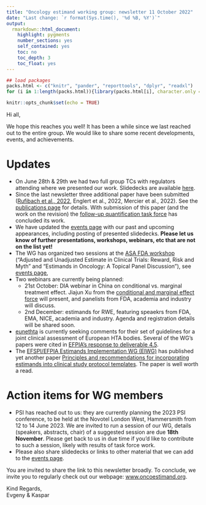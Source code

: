 ```yaml
---
title: "Oncology estimand working group: newsletter 11 October 2022"
date: "Last change: `r format(Sys.time(), '%d %B, %Y')`"
output: 
  rmarkdown::html_document:
    highlight: pygments
    number_sections: yes
    self_contained: yes
    toc: no
    toc_depth: 3
    toc_float: yes
---
```


```r
## load packages
packs.html <- c("knitr", "pander", "reporttools", "dplyr", "readxl")
for (i in 1:length(packs.html)){library(packs.html[i], character.only = TRUE)}

knitr::opts_chunk$set(echo = TRUE)
```

Hi all,

We hope this reaches you well! It has been a while since we last reached out to the entire group. We would like to share some recent developments, events, and achievements.

# Updates

- On June 28th & 29th we had two full group TCs with regulators attending where we presented our work. Slidedecks are available [here](https://oncoestimand.github.io/oncowg_webpage/docs/ha.html).
- Since the last newsletter three additional paper have been submitted ([Rufibach et al., 2022](https://arxiv.org/abs/2206.05216), Englert et al., 2022, Mercier et al., 2022). See the [publications page](https://oncoestimand.github.io/oncowg_webpage/docs/publications.html) for details. With submission of this paper (and the work on the revision) the [follow-up quantification task force](https://oncoestimand.github.io/oncowg_webpage/docs/taskforces.html#21_Quantification_of_follow-up) has concluded its work.
- We have updated the [events page](https://oncoestimand.github.io/oncowg_webpage/docs/events.html) with our past and upcoming appearances, including posting of presented slidedecks. **Please let us know of further presentations, workshops, webinars, etc that are not on the list yet!**
- The WG has organized two sessions at the [ASA FDA workshop](https://ww2.amstat.org/meetings/biop/2022/) ("Adjusted and Unadjusted Estimate in Clinical Trials: Reward, Risk and Myth" and "Estimands in Oncology: A Topical Panel Discussion"), see [events page](https://oncoestimand.github.io/oncowg_webpage/docs/events.html#20092022:_ASA_Biopharmaceutical_Section_Regulatory-Industry_Statistics_Workshop), 
- Two webinars are currently being planned:
  - 21st October: DIA webinar in China on conditional vs. marginal treatment effect. Jiajun Xu from the [conditional and marginal effect force](https://oncoestimand.github.io/oncowg_webpage/docs/taskforces.html#16_Conditional_vs_marginal_effects) will present, and panelists from FDA, academia and industry will discuss.
  - 2nd December: estimands for RWE, featuring speaekrs from FDA, EMA, NICE, academia and industry. Agenda and registration details will be shared soon.
- [eunethta](https://www.eunethta.eu/) is currently seeking comments for their set of guidelines for a joint clinical assessment of European HTA bodies. Several of the WG's papers were cited in [EFPIA's response to deliverable 4.5](https://www.eunethta.eu/d4-5/).
- The [EFSPI/EFPIA Estimands Implementation WG (EIWG)](https://www.efspi.org/EFSPI/Working_Groups/EFSPI_EFPIA_EIWG.aspx) has published yet another paper [Principles and recommendations for incorporating estimands into clinical study protocol templates](https://trialsjournal.biomedcentral.com/articles/10.1186/s13063-022-06515-2). The paper is well worth a read.

# Action items for WG members
- PSI has reached out to us: they are currently planning the 2023 PSI conference, to be held at the Novotel London West, Hammersmith from 12 to 14 June 2023. We are invited to run a session of our WG, details (speakers, abstracts, chair) of a suggested session are due **18th November**. Please get back to us in due time if you'd like to contribute to such a session, likely with results of task force work.
- Please also share slidedecks or links to other material that we can add to the [events page](https://oncoestimand.github.io/oncowg_webpage/docs/events.html).
 
You are invited to share the link to this newsletter broadly. To conclude, we invite you to regularly check out our webpage: [www.oncoestimand.org](http://www.oncoestimand.org).

Kind Regards,<br>
Evgeny & Kaspar